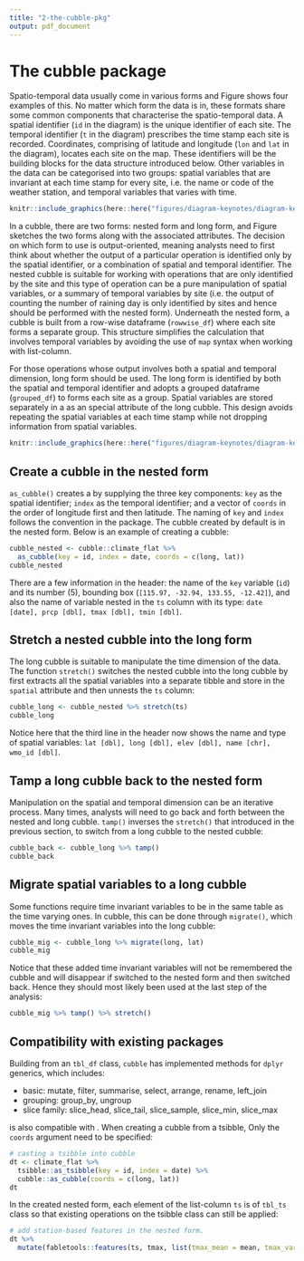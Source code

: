 ```yaml
---
title: "2-the-cubble-pkg"
output: pdf_document
---
```


# The cubble package

Spatio-temporal data usually come in various forms and Figure \ref{fig:illu-input} shows four examples of this. No matter which form the data is in, these formats share some common components that characterise the spatio-temporal data. A spatial identifier (`id` in the diagram) is the unique identifier of each site. The temporal identifier (`t` in the diagram) prescribes the time stamp each site is recorded. Coordinates, comprising of latitude and longitude (`lon` and `lat` in the diagram), locates each site on the map. These identifiers will be the building blocks for the data structure introduced below. Other variables in the data can be categorised into two groups: spatial variables that are invariant at each time stamp for every site, i.e. the name or code of the weather station, and temporal variables that varies with time.

```r
knitr::include_graphics(here::here("figures/diagram-keynotes/diagram-keynotes.001.png"))
```

In a cubble, there are two forms: nested form and long form, and Figure \ref{fig:illu-cubble} sketches the two forms along with the associated attributes. The decision on which form to use is output-oriented, meaning analysts need to first think about whether the output of a particular operation is identified only by the spatial identifier, or a combination of spatial and temporal identifier. The nested cubble is suitable for working with operations that are only identified by the site and this type of operation can be a pure manipulation of spatial variables, or a summary of temporal variables by site (i.e. the output of counting the number of raining day is only identified by sites and hence should be performed with the nested form). Underneath the nested form, a cubble is built from a row-wise dataframe (`rowwise_df`) where each site forms a separate group. This structure simplifies the calculation that involves temporal variables by avoiding the use of `map` syntax when working with list-column.

For those operations whose output involves both a spatial and temporal dimension, long form should be used. The long form is identified by both the spatial and temporal identifier and adopts a grouped dataframe (`grouped_df`) to forms each site as a group. Spatial variables are stored separately in a \pkg{tibble} as an special attribute of the long cubble. This design avoids repeating the spatial variables at each time stamp while not dropping information from spatial variables.

```r
knitr::include_graphics(here::here("figures/diagram-keynotes/diagram-keynotes.002.png"))
```

## Create a cubble in the nested form

`as_cubble()` creates a \pkg{cubble} by supplying the three key components: `key` as the spatial identifier; `index` as the temporal identifier; and a vector of `coords` in the order of longitude first and then latitude. The naming of `key` and `index` follows the convention in the \pkg{tsibble} package. The cubble created by default is in the nested form. Below is an example of creating a cubble:

```r
cubble_nested <- cubble::climate_flat %>%
  as_cubble(key = id, index = date, coords = c(long, lat))
cubble_nested
```

There are a few information in the \pkg{cubble} header: the name of the `key` variable (`id`) and its number (5), bounding box (`[115.97, -32.94, 133.55, -12.42]`), and also the name of variable nested in the `ts` column with its type: `date [date], prcp [dbl], tmax [dbl], tmin [dbl]`. 

## Stretch a nested cubble into the long form

The long cubble is suitable to manipulate the time dimension of the data. The function `stretch()` switches the nested cubble into the long cubble by first extracts all the spatial variables into a separate tibble and store in the `spatial` attribute and then unnests the `ts` column:

```r
cubble_long <- cubble_nested %>% stretch(ts)
cubble_long
```

Notice here that the third line in the header now shows the name and type of spatial variables: `lat [dbl], long [dbl], elev [dbl], name [chr], wmo_id [dbl]`.

## Tamp a long cubble back to the nested form

Manipulation on the spatial and temporal dimension can be an iterative process. Many times, analysts will need to go back and forth between the nested and long cubble. `tamp()` inverses the `stretch()` that introduced in the previous section, to switch from a long cubble to the nested cubble:

```r
cubble_back <- cubble_long %>% tamp()
cubble_back
```

## Migrate spatial variables to a long cubble

Some functions require time invariant variables to be in the same table as the time varying ones. In cubble, this can be done through `migrate()`, which moves the time invariant variables into the long cubble:

```r
cubble_mig <- cubble_long %>% migrate(long, lat)
cubble_mig
```

Notice that these added time invariant variables will not be remembered the cubble and will disappear if switched to the nested form and then switched back. Hence they should most likely been used at the last step of the analysis:

```r
cubble_mig %>% tamp() %>% stretch()
```

## Compatibility with existing packages

Building from an `tbl_df` class, `cubble` has implemented methods for `dplyr` generics, which includes:

  - basic: mutate, filter, summarise, select, arrange, rename, left_join
  - grouping: group_by, ungroup
  - slice family: slice_head, slice_tail, slice_sample, slice_min, slice_max

\pkg{cubble} is also compatible with \pkg{tsibble}. When creating a cubble from a tsibble, Only the `coords` argument need to be specified: 

```r
# casting a tsibble into cubble
dt <- climate_flat %>% 
  tsibble::as_tsibble(key = id, index = date) %>% 
  cubble::as_cubble(coords = c(long, lat))
dt
```

In the created nested form, each element of the list-column `ts` is of `tbl_ts` class so that existing operations on the tsibble class can still be applied:
  
```r
# add station-based features in the nested form.
dt %>% 
  mutate(fabletools::features(ts, tmax, list(tmax_mean = mean, tmax_var = var)))
```

